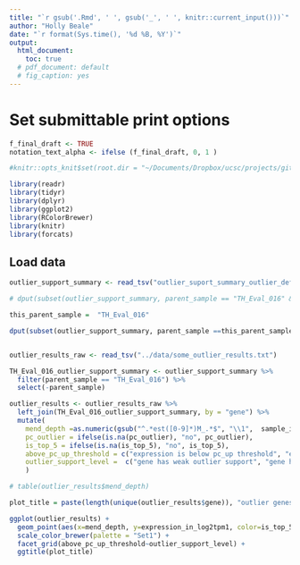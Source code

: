 ```yaml
---
title: "`r gsub('.Rmd', ' ', gsub('_', ' ', knitr::current_input()))`"
author: "Holly Beale"
date: "`r format(Sys.time(), '%d %B, %Y')`"
output:
  html_document:
    toc: true
  # pdf_document: default
  # fig_caption: yes
---
```



# Set submittable print options

```r

f_final_draft <- TRUE
notation_text_alpha <- ifelse (f_final_draft, 0, 1 ) 

```


```r

#knitr::opts_knit$set(root.dir = "~/Documents/Dropbox/ucsc/projects/gitCode/calculations for umend_qc_publication/")

library(readr)
library(tidyr)
library(dplyr)
library(ggplot2)
library(RColorBrewer)
library(knitr)
library(forcats)

```

## Load data

```r

outlier_support_summary <- read_tsv("outlier_suport_summary_outlier_defines_disease_by_ttest_rs_3.tsv")

# dput(subset(outlier_support_summary, parent_sample == "TH_Eval_016" & n_outlier_support < 4)$gene)

this_parent_sample =  "TH_Eval_016"

dput(subset(outlier_support_summary, parent_sample ==this_parent_sample)$gene)


outlier_results_raw <- read_tsv("../data/some_outlier_results.txt")

```

```r

TH_Eval_016_outlier_support_summary <- outlier_support_summary %>%
  filter(parent_sample == "TH_Eval_016") %>%
  select(-parent_sample)

outlier_results <- outlier_results_raw %>% 
  left_join(TH_Eval_016_outlier_support_summary, by = "gene") %>%
  mutate(
    mend_depth =as.numeric(gsub("^.*est([0-9]*)M_.*$", "\\1",  sample_id)),
    pc_outlier = ifelse(is.na(pc_outlier), "no", pc_outlier),
    is_top_5 = ifelse(is.na(is_top_5), "no", is_top_5),
    above_pc_up_threshold = c("expression is below pc_up threshold", "expression is above pc_up threshold")[1+(expression_in_log2tpm1>pc_high)],
    outlier_support_level =  c("gene has weak outlier support", "gene has strong outlier support")[1+(n_outlier_support>3)]
    )

# table(outlier_results$mend_depth)


```

```r

plot_title = paste(length(unique(outlier_results$gene)), "outlier genes  with t-test support in", this_parent_sample)

ggplot(outlier_results) + 
  geom_point(aes(x=mend_depth, y=expression_in_log2tpm1, color=is_top_5)) +
  scale_color_brewer(palette = "Set1") + 
  facet_grid(above_pc_up_threshold~outlier_support_level) +
  ggtitle(plot_title)

```



